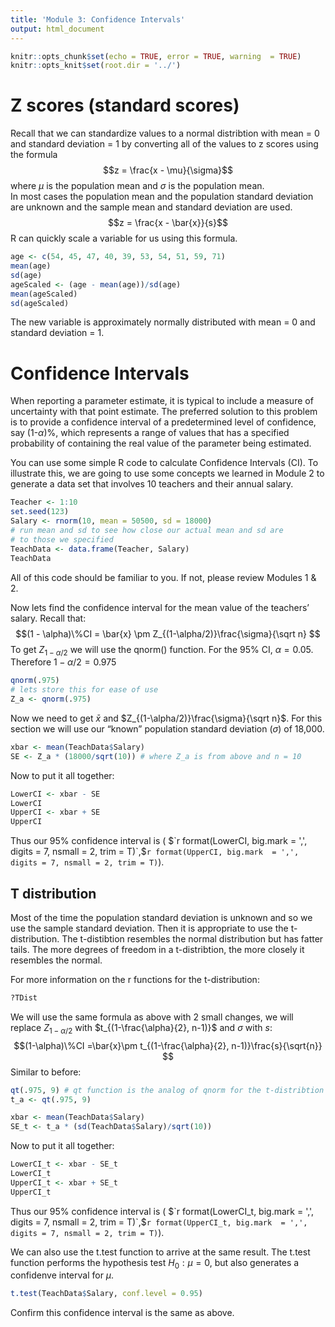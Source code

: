 ```yaml
---
title: 'Module 3: Confidence Intervals'
output: html_document
---
```


```r
knitr::opts_chunk$set(echo = TRUE, error = TRUE, warning  = TRUE)
knitr::opts_knit$set(root.dir = '../')
```
# Z scores (standard scores)
Recall that we can standardize values to a normal distribtion with mean = 0 and 
standard deviation = 1 by converting all of the values to z scores using the 
formula 
$$z = \frac{x - \mu}{\sigma}$$ 
where $\mu$ is the population mean and $\sigma$ is the population mean.  
In most 
cases the population mean and the population standard deviation are unknown and 
the sample mean and standard deviation are used. 
$$z = \frac{x - \bar{x}}{s}$$
R can quickly scale a variable for us using this formula.
```r
age <- c(54, 45, 47, 40, 39, 53, 54, 51, 59, 71)
mean(age)
sd(age)
ageScaled <- (age - mean(age))/sd(age)
mean(ageScaled)
sd(ageScaled)
```

The new variable is approximately normally distributed with mean = 0 and 
standard deviation = 1. 

# Confidence Intervals
When reporting a parameter estimate, it is typical to include a measure of 
uncertainty with that point estimate. The preferred solution to this problem 
is to provide a confidence interval of a predetermined level of confidence, 
say (1-$\alpha$)%, which represents a range of values that has a specified 
probability of containing the real value of the parameter being estimated.  

You can use some simple R code to calculate Confidence Intervals (CI). To 
illustrate this, we are going to use some concepts we learned in Module 2 to 
generate a data set that involves 10 teachers and their annual salary. 

```r
Teacher <- 1:10
set.seed(123)
Salary <- rnorm(10, mean = 50500, sd = 18000)
# run mean and sd to see how close our actual mean and sd are 
# to those we specified
TeachData <- data.frame(Teacher, Salary)
TeachData
```

All of this code should be familiar to you. If not, please review Modules 1 & 2. 

Now lets find the confidence interval for the mean value of the teachers' salary. 
Recall that:
$$(1 - \alpha)\%CI = \bar{x}  \pm Z_{(1-\alpha/2)}\frac{\sigma}{\sqrt n} $$
To get $Z_{1-\alpha/2}$ we will use the qnorm() function. For the 95% CI, 
$\alpha = 0.05$. Therefore $1-\alpha/2 = 0.975$
```r
qnorm(.975)
# lets store this for ease of use
Z_a <- qnorm(.975)
```

Now we need to get $\bar{x}$ and $Z_{(1-\alpha/2)}\frac{\sigma}{\sqrt n}$. 
For this section we will use our
"known" population standard deviation ($\sigma$) of 18,000. 

```r
xbar <- mean(TeachData$Salary)
SE <- Z_a * (18000/sqrt(10)) # where Z_a is from above and n = 10
```

Now to put it all together:
```r
LowerCI <- xbar - SE
LowerCI
UpperCI <- xbar + SE
UpperCI
```
Thus our 95% confidence interval is (
$`r format(LowerCI, big.mark = ',', digits = 7, nsmall = 2, trim = T)`, 
$`r format(UpperCI, big.mark  = ',', digits = 7, nsmall = 2, trim = T)`). 

## T distribution
Most of the time the population standard deviation is unknown and so we use the 
sample standard deviation. Then it is appropriate to use the t-distribution. 
The t-distibtion resembles the normal distribution but has fatter tails. The 
more degrees of freedom in a t-distribtion, the more closely it resembles the 
normal.

For more information on the r functions for the t-distribution:
```r
?TDist
```

We will use the same formula as above with 2 small changes, we will replace
$Z_{1-\alpha/2}$ with $t_{(1-\frac{\alpha}{2}, n-1)}$ and $\sigma$ with $s$:
$$(1-\alpha)\%CI =\bar{x}\pm t_{(1-\frac{\alpha}{2}, n-1)}\frac{s}{\sqrt{n}} $$
Similar to before:

```r
qt(.975, 9) # qt function is the analog of qnorm for the t-distribtion
t_a <- qt(.975, 9)
```


```r
xbar <- mean(TeachData$Salary)
SE_t <- t_a * (sd(TeachData$Salary)/sqrt(10))
```

Now to put it all together:
```r
LowerCI_t <- xbar - SE_t
LowerCI_t
UpperCI_t <- xbar + SE_t
UpperCI_t
```

Thus our 95% confidence interval is (
$`r format(LowerCI_t, big.mark = ',', digits = 7, nsmall = 2, trim = T)`, 
$`r format(UpperCI_t, big.mark  = ',', digits = 7, nsmall = 2, trim = T)`).

We can also use the t.test function to arrive at the same result. The t.test 
function performs the hypothesis test $H_0: \mu = 0$, but also generates a 
confidenve interval for $\mu$. 

```r
t.test(TeachData$Salary, conf.level = 0.95)
```

Confirm this confidence interval is the same as above. 